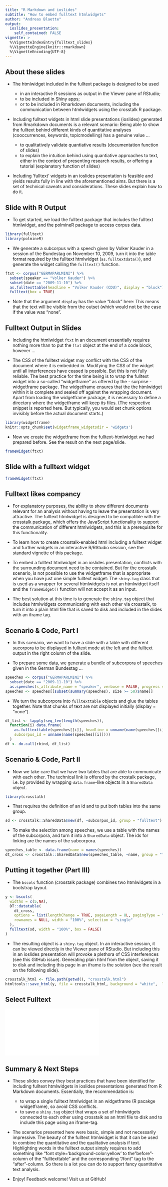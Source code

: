 ```yaml
---
title: "R Markdown and ioslides"
subtitle: "How to embed fulltext htmlwidgets"
author: "Andreas Blaette"
output:
  ioslides_presentation:
    self_contained: FALSE
vignette: >
  %\VignetteIndexEntry{fulltext_slides}
  %\VignetteEngine{knitr::rmarkdown}
  %\VignetteEncoding{UTF-8}
---
```


## About these slides {.smaller}

* The htmlwidget included in the fulltext package is designed to be used

  - in an interactive R sessions as output in the Viewer pane of RStudio;
  - to be included in Shiny apps;
  - or to be included in Rmarkdown documents, including the communication between htmlwidgets using the crosstalk R package.
  
* Including fulltext widgets in html slide presentations (ioslides) generated from Rmarkdown documents is a relevant scenario: Being able to show the fulltext behind different kinds of quantitative analyses (cooccurrences, keywords, topicmodelling) has a genuine value ...

  - to qualitatively validate quantiative results (documentation function of slides)
  - to explain the intuition behind using quantiative approaches to text, either in the context of presenting research results, or offering a tutorial (explanatory function of slides)
  
* Including 'fulltext' widgets in an ioslides presentation is feasible and yields results fully in line with the aforementioned aims. But there is a set of technical caveats and considerations. These slides explain how to do it.


## Slide with R Output {.smaller}

* To get started, we load the fulltext package that includes the fulltext htmlwidget, and the polmineR package to access corpus data.

```r
library(fulltext)
library(polmineR)
```

* We generate a subcorpus with a speech given by Volker Kauder in a session of the Bundestag on November 10, 2009, turn it into the table format required by the fulltext htmlwidget (`as.fulltextdata()`), and generate the widget calling the `fulltext()` function.

```r
ftxt <- corpus("GERMAPARLMINI") %>%
  subset(speaker == "Volker Kauder") %>%
  subset(date == "2009-11-10") %>%
  as.fulltexttable(headline = "Volker Kauder (CDU)", display = "block") %>%
  fulltext(box = TRUE)
```

* Note that the argument `display` has the value "block" here: This means that the text will be visible from the outset (which would not be the case if the value was "none".


## Fulltext Output in Slides {.smaller}

* Including the htmlwidget `ftxt` in an document erssentially requires nothing more than to put the `ftxt` object at the end of a code block, however ...

* The CSS of the fulltext widget may conflict with the CSS of the document where it is embedded in. Modifying the CSS of the widget until all interferences have ceased is possible. But this is not fully reliable. The best practice for the time being is to wrap the fulltext widget into a so-called "widgetframe" as offered by the - surprise - widgetframe package. The widgetframe ensures that the the htmlwidget within it is complete and sealed off against the wrapping document. Apart from loading the widgetframe package, it is necessary to define a directory where the widgetframe will keep its files. (The respective snippet is reported here. But typically, you would set chunk options invisibly before the actual document starts.)

```r
library(widgetframe)
knitr::opts_chunk$set(widgetframe_widgetsdir = 'widgets')
```

* Now we create the widgetframe from the fulltext-htmlwidget we had prepared before. See the result on the next page/slide.

```r
frameWidget(ftxt)
```


## Slide with a fulltext widget

```r
frameWidget(ftxt)
```


## Fulltext likes compancy  {.smaller}

* For explanatory purposes, the ability to show different documents relevant for an analysis without having to leave the presentation is very attractive. The fulltext htmlwidget is designed to be compatible with the crosstalk package, which offers the JavaScript functionality to support the communication of different htmlwidgets, and this is a prerequisite for this functionality.

* To learn how to create crosstalk-enabled html including a fulltext widget and further widgets in an interactive R/RStudio session, see the standard vignette of this package. 

* To embed a fulltext htmlwidget in an ioslides presentation, conflicts with the surrounding document need to be contained. But for the crosstalk scenario, is not possible to use the widgetframe that is appropriate when you have just one simple fulltext widget: The `shiny.tag` class that is used as a wrapper for several htmlwidgets is not an htmlwidget itself and the `frameWidget()` function will not accept it as an input.

* The best solution at this time is to generate the `shiny.tag` object that includes htmlwidgets communicating with each other via crosstalk, to turn it into a plain html file that is saved to disk and included in the slides with an iframe tag.


## Scenario & Code, Part I {.smaller}

* In this scenario, we want to have a slide with a table with different sucorpora to be displayed in fulltext mode at the left and the fulltext output in the right column of the slide.

* To prepare some data, we generate a bundle of subcorpora of speeches given in the German Bundestag ...

```r
speeches <- corpus("GERMAPARLMINI") %>%
  subset(date == "2009-11-10") %>%
  as.speeches(s_attribute_name = "speaker", verbose = FALSE, progress = FALSE)
speeches <- speeches[[subset(summary(speeches), size >= 50)$name]]
```

* We turn the subcorpora into `fulltexttable` objects and glue the tables together. Note that chunks of text are not displayed initially (display = "none").

```r
df_list <- lapply(seq_len(length(speeches)),
  function(i) data.frame(
    as.fulltexttable(speeches[[i]], headline = unname(name(speeches[[i]])), display = "none", name = name(name(speeches[[i]]))),
    subcorpus_id = unname(name(speeches[[i]])))
  )
df <- do.call(rbind, df_list)
```


## Scenario & Code, Part II {.smaller}

* Now we take care that we have two tables that are able to communicate with each other. The technical link is offered by the crostalk package, i.e. by provided by wrapping `data.frame`-like objects in a `SharedData` object. 

```r
library(crosstalk)
```

* That requires the definition of an id and to put both tables into the same group.

```r
sd <- crosstalk::SharedData$new(df, ~subcorpus_id, group = "fulltext")
```

* To make the selection among speeches, we use a table with the names of the subcorpora, and turn it into a `SharedData` object. The ids for linking are the names of the subcorpora.

```r
speeches_table <- data.frame(name = names(speeches))
dt_cross <- crosstalk::SharedData$new(speeches_table, ~name, group = "fulltext")
```


## Putting it together (Part III) {.smaller}

* The `bscols` function (crosstalk package) combines two htmlwidgets in a bootstrap layout.

```r
y <- bscols(
  widths = c(5,NA),
  DT::datatable(
    dt_cross,
    options = list(lengthChange = TRUE, pageLength = 8L, pagingType = "simple", dom = "tp"),
    rownames = NULL, width = "100%", selection = "single"
  ),
  fulltext(sd, width = "100%", box = FALSE)
)
```

* The resulting object is a `shiny.tag` object. In an interactive session, it can be viewed directly in the Viewer pane of RStudio. But including this in an ioslides presentation will provoke a plethora of CSS interferences (see this GitHub issue). Generating plain html from the object, saving it to disk and including this page in an iframe is the solution (see the result on the following slide).

```r
crosstalk_html <- file.path(getwd(), "crosstalk.html")
htmltools::save_html(y, file = crosstalk_html, background = "white",  libdir = "lib")
```


## Select Fulltext {.smaller}

<iframe src = "crosstalk.html" frameborder="0" scrolling="no" onload="resizeIframe(this)" padding="0em !important" margin-left="0 !important"></iframe>


## Summary & Next Steps {.smaller}

* These slides convey they best practices that have been identified for including fulltext htmlwidgets in ioslides presentations generated from R Markdown documents. Essentially, the recommendation is:

  - to wrap a single fulltext htmlwidget in an widgetframe (R pacakge widgetframe), so avoid CSS conflicts.
  - to save a `shiny.tag` object that wraps a set of htmlwidgets connected to each other using crosstalk as an html file to disk and to include this page using an iframe-tag.
  
* The scenarios presented here were basic, simple and not necessarily impressive. The beauty of the fulltext htmlwidget is that it can be used to combine the quantitative and the qualitative analysis if text. Highlighting words in the fulltext output simply requires to add something like "font style='background-color:yellow' to the "before"-column of the "fulltexttable" and the corresponding "/font" tag to the "after"-column. So there is a lot you can do to support fancy quantitative text analysis.

* Enjoy! Feedback welcome! Visit us at GitHub!
